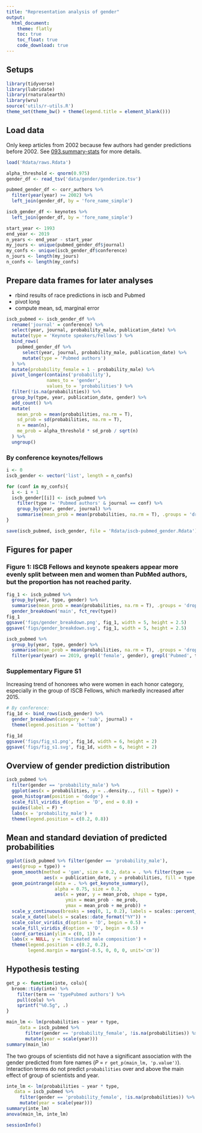 ```yaml
---
title: "Representation analysis of gender"
output:
  html_document:
    theme: flatly
    toc: true
    toc_float: true
    code_download: true
---
```


## Setups

```r
library(tidyverse)
library(lubridate)
library(rnaturalearth)
library(wru)
source('utils/r-utils.R')
theme_set(theme_bw() + theme(legend.title = element_blank()))
```

## Load data

Only keep articles from 2002 because few authors had gender predictions before 2002.
See [093.summary-stats](docs/093.summary-stats.html) for more details.

```r
load('Rdata/raws.Rdata')

alpha_threshold <- qnorm(0.975)
gender_df <- read_tsv('data/gender/genderize.tsv')

pubmed_gender_df <- corr_authors %>%
  filter(year(year) >= 2002) %>% 
  left_join(gender_df, by = 'fore_name_simple')

iscb_gender_df <- keynotes %>% 
  left_join(gender_df, by = 'fore_name_simple')

start_year <- 1993
end_year <- 2019
n_years <- end_year - start_year
my_jours <- unique(pubmed_gender_df$journal)
my_confs <- unique(iscb_gender_df$conference)
n_jours <- length(my_jours)
n_confs <- length(my_confs)
```



## Prepare data frames for later analyses

- rbind results of race predictions in iscb and Pubmed
- pivot long
- compute mean, sd, marginal error

```r
iscb_pubmed <- iscb_gender_df %>%
  rename('journal' = conference) %>%
  select(year, journal, probability_male, publication_date) %>%
  mutate(type = 'Keynote speakers/Fellows') %>%
  bind_rows(
    pubmed_gender_df %>%
      select(year, journal, probability_male, publication_date) %>%
      mutate(type = 'Pubmed authors')
  ) %>%
  mutate(probability_female = 1 - probability_male) %>% 
  pivot_longer(contains('probability'),
               names_to = 'gender',
               values_to = 'probabilities') %>%
  filter(!is.na(probabilities)) %>% 
  group_by(type, year, publication_date, gender) %>%
  add_count() %>%
  mutate(
    mean_prob = mean(probabilities, na.rm = T),
    sd_prob = sd(probabilities, na.rm = T),
    n = mean(n),
    me_prob = alpha_threshold * sd_prob / sqrt(n)
  ) %>%
  ungroup() 

```


### By conference keynotes/fellows
```r
i <- 0
iscb_gender <- vector('list', length = n_confs)

for (conf in my_confs){
  i <- i + 1
  iscb_gender[[i]] <- iscb_pubmed %>%
    filter(type != 'Pubmed authors' & journal == conf) %>%
    group_by(year, gender, journal) %>%
    summarise(mean_prob = mean(probabilities, na.rm = T), .groups = 'drop')
}
```

```r
save(iscb_pubmed, iscb_gender, file = 'Rdata/iscb-pubmed_gender.Rdata')
```


## Figures for paper

### Figure 1: ISCB Fellows and keynote speakers appear more evenly split between men and women than PubMed authors, but the proportion has not reached parity.

```r
fig_1 <- iscb_pubmed %>%
  group_by(year, type, gender) %>%
  summarise(mean_prob = mean(probabilities, na.rm = T), .groups = 'drop') %>%
  gender_breakdown('main', fct_rev(type))
fig_1
ggsave('figs/gender_breakdown.png', fig_1, width = 5, height = 2.5)
ggsave('figs/gender_breakdown.svg', fig_1, width = 5, height = 2.5)
```

```r
iscb_pubmed %>%
  group_by(year, type, gender) %>%
  summarise(mean_prob = mean(probabilities, na.rm = T), .groups = 'drop') %>% 
  filter(year(year) == 2019, grepl('female', gender), grepl('Pubmed', type))
```


### Supplementary Figure S1 {#sup_fig_s1}
Increasing trend of honorees who were women in each honor category, especially in the group of ISCB Fellows, which markedly increased after 2015. 

```r
# By conference:
fig_1d <- bind_rows(iscb_gender) %>%
  gender_breakdown(category = 'sub', journal) +
  theme(legend.position = 'bottom')

fig_1d
ggsave('figs/fig_s1.png', fig_1d, width = 6, height = 2)
ggsave('figs/fig_s1.svg', fig_1d, width = 6, height = 2)
```


## Overview of gender prediction distribution

```r
iscb_pubmed %>% 
  filter(gender == 'probability_male') %>% 
  ggplot(aes(x = probabilities, y = ..density.., fill = type)) +
  geom_histogram(position = 'dodge') +
  scale_fill_viridis_d(option = 'D', end = 0.8) +
  guides(label = F) +
  labs(x = 'probability_male') +
  theme(legend.position = c(0.2, 0.8))
```

## Mean and standard deviation of predicted probabilities

```r
ggplot(iscb_pubmed %>% filter(gender == 'probability_male'),
  aes(group = type)) +
  geom_smooth(method = 'gam', size = 0.2, data = . %>% filter(type == 'Pubmed authors'),
              aes(x = publication_date, y = probabilities, fill = type, color = type)) +
  geom_pointrange(data = . %>% get_keynote_summary(),
                  alpha = 0.75, size = 0.3,
                  aes(x = year, y = mean_prob, shape = type,
                      ymin = mean_prob - me_prob,
                      ymax = mean_prob + me_prob)) +
  scale_y_continuous(breaks = seq(0, 1, 0.2), labels = scales::percent_format()) +
  scale_x_date(labels = scales::date_format("%Y")) +
  scale_color_viridis_d(option = 'D', begin = 0.5) +
  scale_fill_viridis_d(option = 'D', begin = 0.5) +
  coord_cartesian(ylim = c(0, 1)) +
  labs(x = NULL, y = 'Estimated male composition') +
  theme(legend.position = c(0.2, 0.2),
        legend.margin = margin(-0.5, 0, 0, 0, unit='cm'))

```

## Hypothesis testing

```r
get_p <- function(inte, colu){
  broom::tidy(inte) %>% 
    filter(term == 'typePubmed authors') %>% 
    pull(colu) %>% 
    sprintf("%0.5g", .)
}
```

```r
main_lm <- lm(probabilities ~ year + type, 
     data = iscb_pubmed %>% 
       filter(gender == 'probability_female', !is.na(probabilities)) %>% 
       mutate(year = scale(year)))
summary(main_lm)
```

The two groups of scientists did not have a significant association with the gender predicted from fore names (_P_ = `r get_p(main_lm, 'p.value')`).
Interaction terms do not predict `probabilities` over and above the main effect of group of scientists and year.

```r
inte_lm <- lm(probabilities ~ year * type, 
   data = iscb_pubmed %>% 
     filter(gender == 'probability_female', !is.na(probabilities)) %>% 
     mutate(year = scale(year)))
summary(inte_lm)
anova(main_lm, inte_lm)
```


```r
sessionInfo()
```
